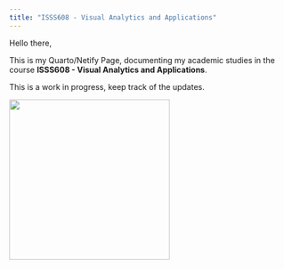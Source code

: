 ```yaml
---
title: "ISSS608 - Visual Analytics and Applications"
---
```


Hello there,

This is my Quarto/Netify Page, documenting my academic studies in the course **ISSS608 - Visual Analytics and Applications**.

This is a work in progress, keep track of the updates.

![](images/image-1552442011.png){fig-align="center" width="288"}
